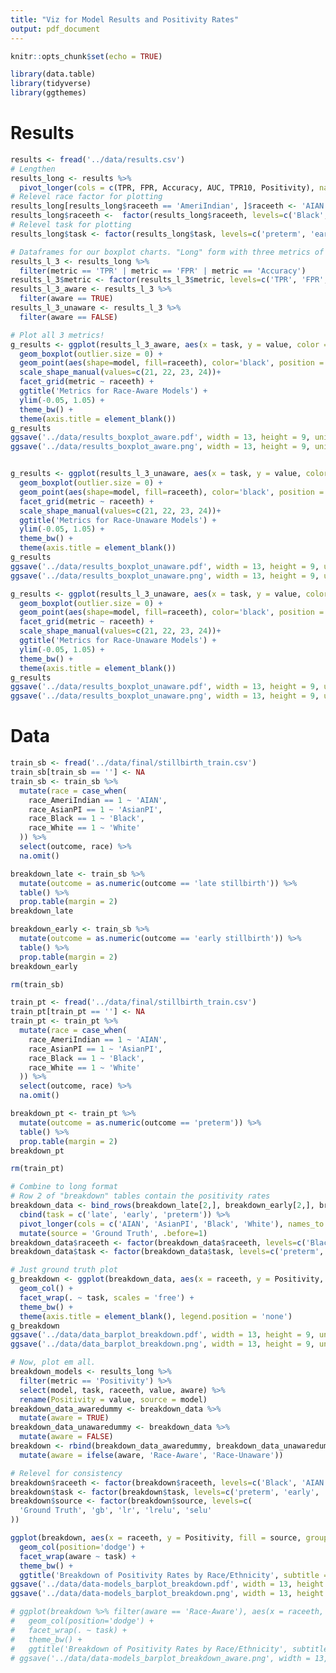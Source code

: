 ```yaml
---
title: "Viz for Model Results and Positivity Rates"
output: pdf_document
---
```


```r
knitr::opts_chunk$set(echo = TRUE)
```

```r
library(data.table)
library(tidyverse)
library(ggthemes)
```

# Results

```r
results <- fread('../data/results.csv')
# Lengthen
results_long <- results %>%
  pivot_longer(cols = c(TPR, FPR, Accuracy, AUC, TPR10, Positivity), names_to = 'metric', values_to = 'value')
# Relevel race factor for plotting
results_long[results_long$raceeth == 'AmeriIndian', ]$raceeth <- 'AIAN'
results_long$raceeth <-  factor(results_long$raceeth, levels=c('Black', 'AIAN', 'AsianPI', 'White'))
# Relevel task for plotting
results_long$task <- factor(results_long$task, levels=c('preterm', 'early', 'late'))

# Dataframes for our boxplot charts. "Long" form with three metrics of interest.
results_l_3 <- results_long %>%
  filter(metric == 'TPR' | metric == 'FPR' | metric == 'Accuracy')
results_l_3$metric <- factor(results_l_3$metric, levels=c('TPR', 'FPR', 'Accuracy'))
results_l_3_aware <- results_l_3 %>%
  filter(aware == TRUE)
results_l_3_unaware <- results_l_3 %>%
  filter(aware == FALSE)

# Plot all 3 metrics!
g_results <- ggplot(results_l_3_aware, aes(x = task, y = value, color = raceeth)) +
  geom_boxplot(outlier.size = 0) +
  geom_point(aes(shape=model, fill=raceeth), color='black', position = position_jitter(width = 0.05, height = 0.05)) +
  scale_shape_manual(values=c(21, 22, 23, 24))+
  facet_grid(metric ~ raceeth) +
  ggtitle('Metrics for Race-Aware Models') +
  ylim(-0.05, 1.05) +
  theme_bw() +
  theme(axis.title = element_blank())
g_results
ggsave('../data/results_boxplot_aware.pdf', width = 13, height = 9, units = 'in', dpi=300)
ggsave('../data/results_boxplot_aware.png', width = 13, height = 9, units = 'in', dpi=300)


g_results <- ggplot(results_l_3_unaware, aes(x = task, y = value, color = raceeth)) +
  geom_boxplot(outlier.size = 0) +
  geom_point(aes(shape=model, fill=raceeth), color='black', position = position_jitter(width = 0.05, height = 0.05)) +
  facet_grid(metric ~ raceeth) +
  scale_shape_manual(values=c(21, 22, 23, 24))+
  ggtitle('Metrics for Race-Unaware Models') +
  ylim(-0.05, 1.05) +
  theme_bw() +
  theme(axis.title = element_blank())
g_results
ggsave('../data/results_boxplot_unaware.pdf', width = 13, height = 9, units = 'in', dpi=300)
ggsave('../data/results_boxplot_unaware.png', width = 13, height = 9, units = 'in', dpi=300)

g_results <- ggplot(results_l_3_unaware, aes(x = task, y = value, color = raceeth)) +
  geom_boxplot(outlier.size = 0) +
  geom_point(aes(shape=model, fill=raceeth), color='black', position = position_jitter(width = 0.05, height = 0.05)) +
  facet_grid(metric ~ raceeth) +
  scale_shape_manual(values=c(21, 22, 23, 24))+
  ggtitle('Metrics for Race-Unaware Models') +
  ylim(-0.05, 1.05) +
  theme_bw() +
  theme(axis.title = element_blank())
g_results
ggsave('../data/results_boxplot_unaware.pdf', width = 13, height = 9, units = 'in', dpi=300)
ggsave('../data/results_boxplot_unaware.png', width = 13, height = 9, units = 'in', dpi=300)
```

# Data

```r
train_sb <- fread('../data/final/stillbirth_train.csv')
train_sb[train_sb == ''] <- NA
train_sb <- train_sb %>%
  mutate(race = case_when(
    race_AmeriIndian == 1 ~ 'AIAN',
    race_AsianPI == 1 ~ 'AsianPI',
    race_Black == 1 ~ 'Black',
    race_White == 1 ~ 'White'
  )) %>%
  select(outcome, race) %>%
  na.omit()

breakdown_late <- train_sb %>%
  mutate(outcome = as.numeric(outcome == 'late stillbirth')) %>%
  table() %>%
  prop.table(margin = 2)
breakdown_late

breakdown_early <- train_sb %>%
  mutate(outcome = as.numeric(outcome == 'early stillbirth')) %>%
  table() %>%
  prop.table(margin = 2)
breakdown_early

rm(train_sb)
```

```r
train_pt <- fread('../data/final/stillbirth_train.csv')
train_pt[train_pt == ''] <- NA
train_pt <- train_pt %>%
  mutate(race = case_when(
    race_AmeriIndian == 1 ~ 'AIAN',
    race_AsianPI == 1 ~ 'AsianPI',
    race_Black == 1 ~ 'Black',
    race_White == 1 ~ 'White'
  )) %>%
  select(outcome, race) %>%
  na.omit()

breakdown_pt <- train_pt %>%
  mutate(outcome = as.numeric(outcome == 'preterm')) %>%
  table() %>%
  prop.table(margin = 2)
breakdown_pt

rm(train_pt)
```

```r
# Combine to long format
# Row 2 of "breakdown" tables contain the positivity rates
breakdown_data <- bind_rows(breakdown_late[2,], breakdown_early[2,], breakdown_pt[2,]) %>%
  cbind(task = c('late', 'early', 'preterm')) %>%
  pivot_longer(cols = c('AIAN', 'AsianPI', 'Black', 'White'), names_to = 'raceeth', values_to = 'Positivity') %>%
  mutate(source = 'Ground Truth', .before=1)
breakdown_data$raceeth <- factor(breakdown_data$raceeth, levels=c('Black', 'AIAN', 'AsianPI', 'White'))
breakdown_data$task <- factor(breakdown_data$task, levels=c('preterm', 'early', 'late'))

# Just ground truth plot
g_breakdown <- ggplot(breakdown_data, aes(x = raceeth, y = Positivity, fill = raceeth)) +
  geom_col() +
  facet_wrap(. ~ task, scales = 'free') +
  theme_bw() +
  theme(axis.title = element_blank(), legend.position = 'none')
g_breakdown
ggsave('../data/data_barplot_breakdown.pdf', width = 13, height = 9, units = 'in', dpi=300)
ggsave('../data/data_barplot_breakdown.png', width = 13, height = 9, units = 'in', dpi=300)

# Now, plot em all.
breakdown_models <- results_long %>%
  filter(metric == 'Positivity') %>%
  select(model, task, raceeth, value, aware) %>%
  rename(Positivity = value, source = model)
breakdown_data_awaredummy <- breakdown_data %>%
  mutate(aware = TRUE)
breakdown_data_unawaredummy <- breakdown_data %>%
  mutate(aware = FALSE)
breakdown <- rbind(breakdown_data_awaredummy, breakdown_data_unawaredummy, breakdown_models) %>%
  mutate(aware = ifelse(aware, 'Race-Aware', 'Race-Unaware'))

# Relevel for consistency
breakdown$raceeth <- factor(breakdown$raceeth, levels=c('Black', 'AIAN', 'AsianPI', 'White'))
breakdown$task <- factor(breakdown$task, levels=c('preterm', 'early', 'late'))
breakdown$source <- factor(breakdown$source, levels=c(
  'Ground Truth', 'gb', 'lr', 'lrelu', 'selu'
))

ggplot(breakdown, aes(x = raceeth, y = Positivity, fill = source, group = source)) +
  geom_col(position='dodge') +
  facet_wrap(aware ~ task) +
  theme_bw() +
  ggtitle('Breakdown of Positivity Rates by Race/Ethnicity', subtitle = 'Across training data ground truth and each models\' predictions')
ggsave('../data/data-models_barplot_breakdown.pdf', width = 13, height = 9, units = 'in', dpi=300)
ggsave('../data/data-models_barplot_breakdown.png', width = 13, height = 9, units = 'in', dpi=300)

# ggplot(breakdown %>% filter(aware == 'Race-Aware'), aes(x = raceeth, y = Positivity, fill = source, group = source)) +
#   geom_col(position='dodge') +
#   facet_wrap(. ~ task) +
#   theme_bw() +
#   ggtitle('Breakdown of Positivity Rates by Race/Ethnicity', subtitle = 'Across training data ground truth and each race-aware models\' predictions')
# ggsave('../data/data-models_barplot_breakdown_aware.png', width = 13, height = 9, units = 'in', dpi=300)
```
